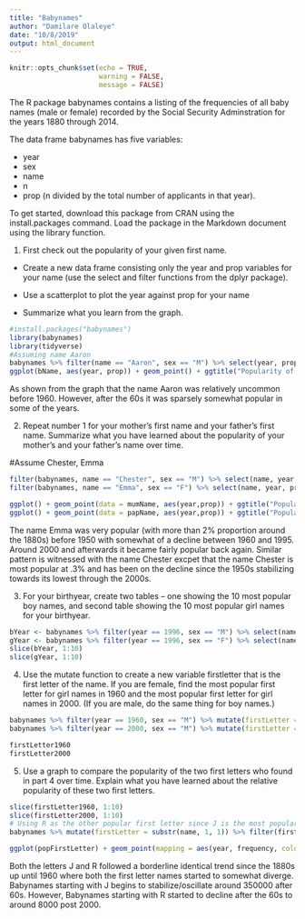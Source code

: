 ```yaml
---
title: "Babynames"
author: "Damilare Olaleye"
date: "10/8/2019"
output: html_document
---
```


```r
knitr::opts_chunk$set(echo = TRUE,
                      warning = FALSE,
                      message = FALSE)
```

The R package babynames contains a listing of the frequencies of all baby names (male or female) recorded by the Social Security Adminstration for the years 1880 through 2014.

The data frame babynames has five variables: 

- year
- sex
- name
- n 
- prop (n divided by the total number of applicants in that year).

To get started, download this package from CRAN using the install.packages command. Load the package in the Markdown document using the library function.

1.   First check out the popularity of your given first name.  

- Create a new data frame consisting only the year and prop variables for your name (use the select and filter functions from the dplyr package).

- Use a scatterplot to plot the year against prop for your name
    
- Summarize what you learn from the graph.

```r
#install.packages("babynames")
library(babynames)
library(tidyverse)
#Assuming name Aaron
babynames %>% filter(name == "Aaron", sex == "M") %>% select(year, prop) -> bName
ggplot(bName, aes(year, prop)) + geom_point() + ggtitle("Popularity of the name Aaron throughout history")
```
As shown from the graph that the name Aaron was relatively uncommon before 1960. However, after the 60s it was sparsely somewhat popular in some of the years.

2.  Repeat number 1 for your mother's first name and your father's first name.  Summarize what you have learned about the popularity of your mother's and your father's name over time.

#Assume Chester, Emma
```r
filter(babynames, name == "Chester", sex == "M") %>% select(name, year, prop ) -> papName
filter(babynames, name == "Emma", sex == "F") %>% select(name, year, prop ) -> mumName

ggplot() + geom_point(data = mumName, aes(year,prop)) + ggtitle("Popularity of the name Emma throughout history")
ggplot() + geom_point(data = papName, aes(year,prop)) + ggtitle("Popularity of the name Chester throughout history")
```

The name Emma was very popular (with more than 2% proportion around the 1880s) before 1950 with somewhat of a decline between 1960 and 1995. Around 2000 and afterwards it became fairly popular back again. Similar pattern is witnessed with the name Chester excpet that the name Chester is most popular at .3% and has been on the decline since the 1950s stabilizing towards its lowest through the 2000s.

3.  For your birthyear, create two tables -- one showing the 10 most popular boy names, and second table showing the 10 most popular girl names for your birthyear.

```r
bYear <- babynames %>% filter(year == 1996, sex == "M") %>% select(name, prop) %>% arrange(sort(prop, decreasing = F))
gYear <- babynames %>% filter(year == 1996, sex == "F") %>% select(name, prop) %>% arrange(sort(prop))
slice(bYear, 1:10)
slice(gYear, 1:10)
```


4.  Use the mutate function to create a new variable firstletter that is the first letter of the name.  If you are female, find the most popular first letter for  girl names in 1960 and the most popular first letter for girl names in 2000.  (If you are male, do the same thing for boy names.)

```r
babynames %>% filter(year == 1960, sex == "M") %>% mutate(firstLetter = substr(name, 1, 1)) %>% select(firstLetter, n) %>% group_by(firstLetter) %>% summarise(total = sum(n)) %>% arrange(desc(total)) -> firstLetter1960
babynames %>% filter(year == 2000, sex == "M") %>% mutate(firstLetter = substr(name, 1, 1)) %>% select(firstLetter, n) %>% group_by(firstLetter) %>% summarise(total = sum(n)) %>% arrange(desc(total)) -> firstLetter2000

firstLetter1960
firstLetter2000
```

5.  Use a graph to compare the popularity of the two first letters who found in  part 4 over time.  Explain what you have learned about the relative popularity of these two first letters.
```r
slice(firstLetter1960, 1:10)
slice(firstLetter2000, 1:10)
# Using R as the other popular first letter since J is the most popular first letter in both cases
babynames %>% mutate(firstLetter = substr(name, 1, 1)) %>% filter(firstLetter == "R" | firstLetter == "J", sex == "M") %>%  group_by(year, firstLetter) %>% summarise(frequency = sum(n)) -> popFirstLetter

ggplot(popFirstLetter) + geom_point(mapping = aes(year, frequency, color = firstLetter)) + ggtitle("Popularity of names starting with J & R throughout history")
```
Both the letters J and R followed a borderline identical trend since the 1880s up until 1960 where both the first letter names started to somewhat diverge. Babynames starting with J begins to stabilize/oscillate around 350000 after 60s. However, Babynames starting with R started to decline after the 60s to around 8000 post 2000.

